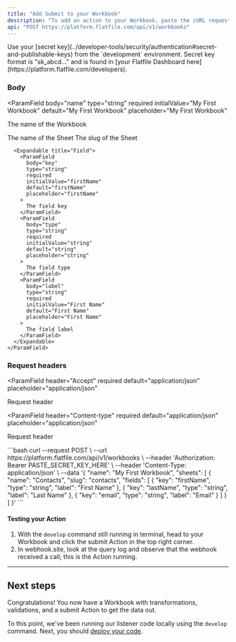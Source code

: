```yaml
---
title: "Add Submit to your Workbook"
description: "To add an action to your Workbook, paste the cURL request on the right in your terminal or send the request directly from here by building out the sheet and fields in the Body tab."
api: "POST https://platform.flatfile.com/api/v1/workbooks"
---
```


<Tip>
  Use your [secret
  key](../developer-tools/security/authentication#secret-and-publishable-keys)
  from the `development` environment. Secret key format is "sk_abcd..." and is
  found in [your Flatfile Dashboard
  here](https://platform.flatfile.com/developers).
</Tip>

### Body

<ParamField
  body="name"
  type="string"
  required
  initialValue="My First Workbook"
  default="My First Workbook"
  placeholder="My First Workbook"
>
  The name of the Workbook
</ParamField>

<ParamField body="sheets" type="array" required>
  <Expandable title="Sheet">
    <ParamField
      body="name"
      type="string"
      required
      initialValue="Contacts"
      default="Contacts"
      placeholder="Contacts"
    >
      The name of the Sheet
    </ParamField>
    <ParamField
      body="slug"
      type="string"
      required
      initialValue="contacts"
      default="contacts"
      placeholder="contacts"
    >
      The slug of the Sheet
    </ParamField>
    <ParamField body="fields" type="array" required>

      <Expandable title="Field">
        <ParamField
          body="key"
          type="string"
          required
          initialValue="firstName"
          default="firstName"
          placeholder="firstName"
        >
          The field key
        </ParamField>
        <ParamField
          body="type"
          type="string"
          required
          initialValue="string"
          default="string"
          placeholder="string"
        >
          The field type
        </ParamField>
        <ParamField
          body="label"
          type="string"
          required
          initialValue="First Name"
          default="First Name"
          placeholder="First Name"
        >
          The field label
        </ParamField>
      </Expandable>
    </ParamField>

  </Expandable>
</ParamField>

### Request headers

<ParamField
  header="Accept"
  required
  default="application/json"
  placeholder="application/json"
>
  Request header
</ParamField>

<ParamField
  header="Content-type"
  required
  default="application/json"
  placeholder="application/json"
>
  Request header
</ParamField>

<RequestExample>
```bash
curl --request POST \
  --url https://platform.flatfile.com/api/v1/workbooks \
  --header 'Authorization: Bearer PASTE_SECRET_KEY_HERE' \
  --header 'Content-Type: application/json' \
  --data '{
  "name": "My First Workbook",
  "sheets": [
    {
      "name": "Contacts",
      "slug": "contacts",
      "fields": [
        {
          "key": "firstName",
          "type": "string",
          "label": "First Name"
        },
        {
          "key": "lastName",
          "type": "string",
          "label": "Last Name"
        },
        {
          "key": "email",
          "type": "string",
          "label": "Email"
        }
      ]
    }
  ]
}'
```
</RequestExample>

#### Testing your Action

1. With the `develop` command still running in terminal, head to your Workbook and click the submit Action in the top right corner.
2. In webhook.site, look at the query log and observe that the webhook received a call; this is the Action running.

---

## Next steps

Congratulations! You now have a Workbook with transformations, validations, and a submit Action to get the data out.

To this point, we've been running our listener code locally using the `develop` command. Next, you should [deploy your code](../developer-tools/deploying).
